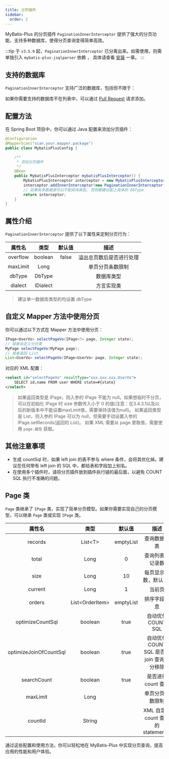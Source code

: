 ```yaml
---
title: 分页插件
sidebar:
  order: 2
---
```



MyBatis-Plus 的分页插件 `PaginationInnerInterceptor` 提供了强大的分页功能，支持多种数据库，使得分页查询变得简单高效。

:::tip
于 `v3.5.9` 起，`PaginationInnerInterceptor` 已分离出来。如需使用，则需单独引入 `mybatis-plus-jsqlparser` 依赖 ， 具体请查看 [安装](/getting-started/install) 一章。
:::

## 支持的数据库

`PaginationInnerInterceptor` 支持广泛的数据库，包括但不限于：

<SupportDb />

如果你需要支持的数据库不在列表中，可以通过 [Pull Request](https://github.com/baomidou/mybatis-plus/pull/1550/files) 请求添加。

## 配置方法

在 Spring Boot 项目中，你可以通过 Java 配置来添加分页插件：

```java
@Configuration
@MapperScan("scan.your.mapper.package")
public class MybatisPlusConfig {

    /**
     * 添加分页插件
     */
    @Bean
    public MybatisPlusInterceptor mybatisPlusInterceptor() {
        MybatisPlusInterceptor interceptor = new MybatisPlusInterceptor();
        interceptor.addInnerInterceptor(new PaginationInnerInterceptor(DbType.MYSQL)); // 如果配置多个插件, 切记分页最后添加
        // 如果有多数据源可以不配具体类型, 否则都建议配上具体的 DbType
        return interceptor;
    }
}
```

## 属性介绍

`PaginationInnerInterceptor` 提供了以下属性来定制分页行为：

| 属性名 | 类型 | 默认值 | 描述 |
| :-: | :-: | :-: | :-: |
| overflow | boolean | false | 溢出总页数后是否进行处理 |
| maxLimit | Long |  | 单页分页条数限制 |
| dbType | DbType |  | 数据库类型 |
| dialect | IDialect |  | 方言实现类 |

> 建议单一数据库类型的均设置 dbType

## 自定义 Mapper 方法中使用分页

你可以通过以下方式在 Mapper 方法中使用分页：

```java
IPage<UserVo> selectPageVo(IPage<?> page, Integer state);
// 或者自定义分页类
MyPage selectPageVo(MyPage page);
// 或者返回 List
List<UserVo> selectPageVo(IPage<UserVo> page, Integer state);
```

对应的 XML 配置：

```xml
<select id="selectPageVo" resultType="xxx.xxx.xxx.UserVo">
    SELECT id,name FROM user WHERE state=#{state}
</select>
```

> 如果返回类型是 IPage，则入参的 IPage 不能为 null。如果想临时不分页，可以在初始化 IPage 时 size 参数传入小于 0 的值(注意：在3.4.3.1以及以后的新版本中不能设置maxLimit值，需要保持该值为null)。
> 如果返回类型是 List，则入参的 IPage 可以为 null，但需要手动设置入参的 IPage.setRecords(返回的 List)。
> 如果 XML 需要从 page 里取值，需要使用 `page.属性` 获取。

## 其他注意事项

- 生成 countSql 时，如果 left join 的表不参与 where 条件，会将其优化掉。建议在任何带有 left join 的 SQL 中，都给表和字段加上别名。
- 在使用多个插件时，请将分页插件放到插件执行链的最后面，以避免 COUNT SQL 执行不准确的问题。

## Page 类

`Page` 类继承了 `IPage` 类，实现了简单分页模型。如果你需要实现自己的分页模型，可以继承 `Page` 类或实现 `IPage` 类。

| 属性名 | 类型 | 默认值 | 描述 |
| :-: | :-: | :-: | :-: |
| records | List&#60;T&#62; | emptyList | 查询数据列表 |
| total | Long | 0 | 查询列表总记录数 |
| size | Long | 10 | 每页显示条数，默认 10 |
| current | Long | 1 | 当前页 |
| orders | List&#60;OrderItem&#62; | emptyList | 排序字段信息 |
| optimizeCountSql | boolean | true | 自动优化 COUNT SQL |
| optimizeJoinOfCountSql | boolean | true | 自动优化 COUNT SQL 是否把 join 查询部分移除 |
| searchCount | boolean | true | 是否进行 count 查询 |
| maxLimit | Long |  | 单页分页条数限制 |
| countId | String | | XML 自定义 count 查询的 statementId |

通过这些配置和使用方法，你可以轻松地在 MyBatis-Plus 中实现分页查询，提高应用的性能和用户体验。
